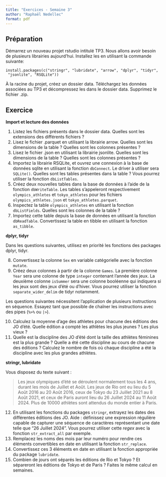 ```yaml
---
title: "Exercices - Semaine 3"
author: "Raphaël Nedellec"
format: pdf
---
```



## Préparation

Démarrez un nouveau projet rstudio intitulé TP3.
Nous allons avoir besoin de plusieurs librairies aujourd'hui. Installez les en utilisant la commande suivante:

```
install.packages(c("stringr", "lubridate", "arrow", "dplyr", "tidyr",
 "jsonlite", "RSQLite"))
```

À la racine du projet, créez un dossier data. Téléchargez les données associées au TP3 et décompressez les dans le dossier data. Supprimez le fichier .zip.

## Exercice

**Import et lecture des données**

1. Listez les fichiers présents dans le dossier data. Quelles sont les extensions des différents fichiers ?
2. Lisez le fichier .parquet en utilisant la librairie arrow. Quelles sont les dimensions de la table ? Quelles sont les colonnes présentes ?
3. Lisez le fichier .json en utilisant la librairie jsonlite. Quelles sont les dimensions de la table ? Quelles sont les colonnes présentes ?
4. Importez la librairie RSQLite, et ouvrez une connexion à la base de données sqlite en utilisant la fonction `dbConnect`. Le driver à utiliser sera `SQLite()`. Quelles sont les tables présentes dans la table ? Vous pourrez utiliser la fonction `dbListTables`.
5. Créez deux nouvelles tables dans la base de données à l'aide de la fonction `dbWriteTable`. Les tables s'appeleront respectivement `olympics_athletes` et `tokyo_athletes` pour les fichiers `olympics_athletes.json` et `tokyo_athletes.parquet`.
6. Inspectez la table `olympics_athletes` en utilisant la fonction `dbListFields`. Quelles sont les colonnes de la table ?
7. Importez cette table depuis la base de données en utilisant la fonction `dbReadTable`. Convertissez la table en tibble en utilisant la fonction `as_tibble`.

**dplyr, tidyr**

Dans les questions suivantes, utilisez en priorité les fonctions des packages dplyr, tidyr.

8. Convertissez la colonne `Sex` en variable catégorielle avec la fonction `mutate`.
9. Créez deux colonnes à partir de la colonne `Games`. La première colonne `Year` sera une colonne de type `integer` contenant l'année des jeux. La deuxième colonne `isSummer` sera une colonne booléenne qui indiquera si les jeux sont des jeux d'été ou d'hiver. Vous pourrez utiliser la fonction `separate_wider_delim` de tidyr notamment.

Les questions suivantes nécessitent l'application de plusieurs instructions en séquence. Essayez tant que possible de chaîner les instructions avec des pipes (`%>%` ou `|>`).

10. Calculez la moyenne d'age des athletes pour chacune des éditions des JO d'été. Quelle édition a compté les athlètes les plus jeunes ? Les plus vieux ?
11. Quelle est la discipline des JO d'été dont la taille des athlètes féminines est la plus grande ? Quelle a été cette discipline au cours de chacune des éditions ? Calculez le nombre de fois où chaque discipline a été la discipline avec les plus grandes athlètes.

**stringr, lubridate**

Vous disposez du texte suivant :

> Les jeux olympiques d'été se déroulent normalement tous les 4 ans, durant les mois de Juillet et Août. Les jeux de Rio ont eu lieu du 5 Août 2016 au 20 Août 2016, ceux de Tokyo du 23 Juillet 2021 au 8 Août 2021, et ceux de Paris auront lieu du 26 Juillet 2024 au 11 Août 2024. Plus de 10000 athlètes sont attendus du monde entier à Paris.

12. En utilisant les fonctions du packages `stringr`, extrayez les dates des différentes éditions des JO. Aide : définissez une expression régulière capable de capturer une séquence de caractères représentant une date telle que "26 Juillet 2024". Vous pourrez utiliser cette *regex* avec la fonction `str_extract_all` par exemple.
13. Remplacez les noms des mois par leur numéro pour rendre ces éléments convertibles en date en utilisant la fonction `str_replace`.
14. Convertissez ces 3 éléments en date en utilisant la fonction appropriée du package `lubridate`.
15. Combien de jours ont séparés les éditions de Rio et Tokyo ? Et sépareront les éditions de Tokyo et de Paris ? Faites le même calcul en semaines.
